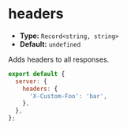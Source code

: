 # headers

- **Type:** `Record<string, string>`
- **Default:** `undefined`

Adds headers to all responses.

```js
export default {
  server: {
    headers: {
      'X-Custom-Foo': 'bar',
    },
  },
};
```
